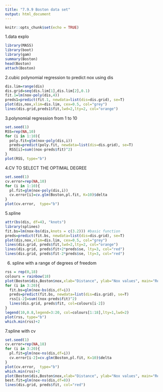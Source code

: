 ```yaml
---
title: "7.9.9 Boston data set"
output: html_document
---
```


```r
knitr::opts_chunk$set(echo = TRUE)
```

1.data explo
```R
library(MASS)
library(boot)
library(gam)
summary(Boston)
head(Boston)
attach(Boston)
```

2.cubic polynomial regression to predict nox using dis

```R
dis.lim=range(dis)
dis.grid=seq(dis.lim[1],dis.lim[2],0.1)
fit.1=lm(nox~poly(dis,4))
preds1=predict(fit.1, newdata=list(dis=dis.grid), se=T)
plot(dis,nox,xlim=dis.lim, cex=0.5, col="grey")
lines(dis.grid,preds1$fit,lwd=2,lty=2, col="orange")
```

3.polynomial regression from 1 to 10

```R
set.seed(1)
RSS=rep(NA,10)
for (i in 1:10){
  poly.fit=glm(nox~poly(dis,i))
  preds=predict(poly.fit, newdata=list(dis=dis.grid), se=T)
  RSS[i]=sum((nox-preds$fit)^2)
}
plot(RSS, type="b")
```

4.CV TO SELECT THE OPTIMAL DEGREE
```r
set.seed(1)
cv.error=rep(NA,10)
for (i in 1:10){
  pl.fit=glm(nox~poly(dis,i))
  cv.error[i]=cv.glm(Boston,pl.fit, K=10)$delta
}
plot(cv.error,  type="b")
```

5.spline
```R
attr(bs(dis, df=4), "knots")
library(splines)
fit.bs=lm(nox~bs(dis,knots = c(3.2))) #basic function
preds=predict(fit.bs, newdata=list(dis=dis.grid), se=T)
plot(dis,nox,xlim=dis.lim, cex=0.5, col="grey")
lines(dis.grid, preds$fit,lwd=2,lty=2, col="orange")
lines(dis.grid, preds$fit+2*preds$se, lty=3, col="red")
lines(dis.grid, preds$fit-2*preds$se, lty=3, col="red")
```

6. spline with a range of degrees of freedom
```R
rss = rep(0,18) 
colours = rainbow(18) 
plot(Boston$dis,Boston$nox,xlab="Distance", ylab="Nox values", main="Regression splines using degrees from 3-10")
for (i in 3:20){
  fit.bs=glm(nox~bs(dis,df=i))
  preds=predict(fit.bs, newdata=list(dis=dis.grid), se=T)
  rss[i-2]=sum((nox-preds$fit)^2)
  lines(dis.grid, preds$fit, col=colours[i-2])
}
legend(10,0.8,legend=3:20, col=colours[1:18],lty=1,lwd=2)
plot(rss, type="b")
which.min(rss)+2
```

7.spline with cv
```R
set.seed(1)
cv.error=rep(NA,18)
for (i in 3:20){
  pl.fit=glm(nox~ns(dis,df=i))
  cv.error[i-2]=cv.glm(Boston,pl.fit, K=10)$delta
}
plot(cv.error,  type="b")
which.min(rss)+2
plot(Boston$dis,Boston$nox,xlab="Distance", ylab="Nox values", main="Regression splines with best model", cex=0.5)
best.fit=glm(nox~ns(dis,df=8))
lines(dis.grid, preds$fit, col="red")
```